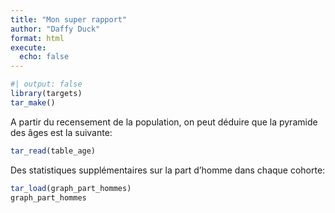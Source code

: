 ```yaml
---
title: "Mon super rapport"
author: "Daffy Duck"
format: html
execute:
  echo: false
---
```


```r
#| output: false
library(targets)
tar_make()
```

A partir du recensement de la population, on peut déduire que la
pyramide des âges est la suivante:


```r
tar_read(table_age)
```

Des statistiques supplémentaires sur la part d'homme dans chaque cohorte:

```r
tar_load(graph_part_hommes)
graph_part_hommes
```


